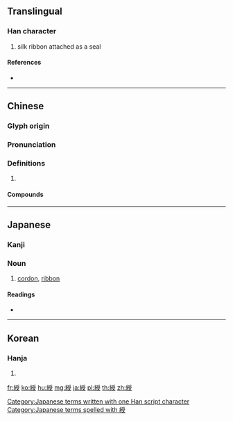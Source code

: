 {{character info/new}}
{{also|绶}}
==Translingual==

===Han character===
{{Han char|rn=120|rad=糸|as=08|sn=14|four=32947|canj=VFBBE}}

# silk ribbon attached as a seal

====References====
* {{Han ref|kx=0927.120|dkj=27565|dj=1364.210|hdz=53417.040|uh=7DAC|ud=32172|bh=BAFE|bd=47870}}

----

==Chinese==
{{zh-forms|s=绶}}

===Glyph origin===
{{Han etym}}

===Pronunciation===
{{zh-pron
|m=shòu
|c=sau6
|mc=y
|oc=y
|cat=
}}

===Definitions===
{{zh-hanzi}}

# {{rfdef|zh}}

====Compounds====
{{zh-der|伊秉綬|印綬|印纍綬若|吐綬雞|大綬|彈冠結綬|璽綬|盭綬|紫綬金章|組綬|結綬|綬帶|綬帶鳥|綬貝|腰金紫綬|解綬|陳洪綬|龜綬}}

----

==Japanese==

===Kanji===
{{ja-kanji|grade=|rs=糸08}}

===Noun===
{{ja-noun|じゅ}}

# {{ja-def|綬}} [[cordon]], [[ribbon]]

====Readings====
* {{ja-readings|on=[[じゅ]] (ju)|kun=[[ひも]] (himo)|nanori=}}

[[Category:Japanese terms written with one Han script character]]
[[Category:Japanese terms spelled with 綬]]

----

==Korean==

===Hanja===
{{ko-hanja|hangeul=수|eumhun=|rv=su|mr=su|y=swu}}

# {{defn|lang=ko|sort=糸08}}

[[fr:綬]]
[[ko:綬]]
[[hu:綬]]
[[mg:綬]]
[[ja:綬]]
[[pl:綬]]
[[th:綬]]
[[zh:綬]]